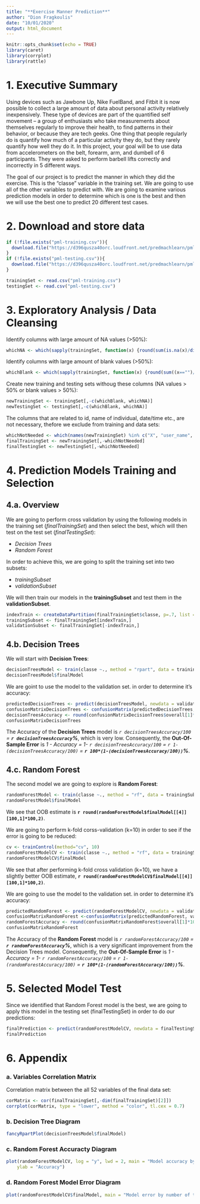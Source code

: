 ```yaml
---
title: "**Exercise Manner Prediction**"
author: "Dion Fragkoulis"
date: "10/01/2020"
output: html_document
---
```


```r
knitr::opts_chunk$set(echo = TRUE)
library(caret)
library(corrplot)
library(rattle)
```

# **1. Executive Summary**
Using devices such as Jawbone Up, Nike FuelBand, and Fitbit it is now possible to collect a large amount of data about personal activity relatively inexpensively. These type of devices are part of the quantified self movement – a group of enthusiasts who take measurements about themselves regularly to improve their health, to find patterns in their behavior, or because they are tech geeks. One thing that people regularly do is quantify how much of a particular activity they do, but they rarely quantify how well they do it. In this project, your goal will be to use data from accelerometers on the belt, forearm, arm, and dumbell of 6 participants. They were asked to perform barbell lifts correctly and incorrectly in 5 different ways.

The goal of our project is to predict the manner in which they did the exercise. This is the "classe" variable in the training set. We are going to use all of the other variables to predict with. We are going to examine various prediction models in order to determine which is one is the best and then we will use the best one to predict 20 different test cases.

# **2. Download and store data**

```r
if (!file.exists("pml-training.csv")){
  download.file("https://d396qusza40orc.loudfront.net/predmachlearn/pml-training.csv", "pml-training.csv")
}
if (!file.exists("pml-testing.csv")){
  download.file("https://d396qusza40orc.loudfront.net/predmachlearn/pml-testing.csv", "pml-testing.csv")
}

trainingSet <- read.csv("pml-training.csv")
testingSet <- read.csv("pml-testing.csv")
```

# **3. Exploratory Analysis / Data Cleansing**

Identify columns with large amount of NA values (>50%):
```r
whichNA <- which(sapply(trainingSet, function(x) {round(sum(is.na(x)/dim(trainingSet)[1]),2)}) > .5)
```

Identify columns with large amount of blank values (>50%):
```r
whichBlank <- which(sapply(trainingSet, function(x) {round(sum((x=="")/dim(trainingSet)[1]),2)}) > .5)
```

Create new training and testing sets withoug these columns (NA values > 50% or blank values > 50%):
```r
newTrainingSet <- trainingSet[,-c(whichBlank, whichNA)]
newTestingSet <- testingSet[,-c(whichBlank, whichNA)]
```

The columns that are related to id, name of individual, date/time etc., are not necessary, thefore we exclude from training and data sets:
```r
whichNotNeeded <- which(names(newTrainingSet) %in% c("X", "user_name", "raw_timestamp_part_1", "raw_timestamp_part_2", "cvtd_timestamp", "new_window", "num_window" ))
finalTrainingSet <- newTrainingSet[,-whichNotNeeded]
finalTestingSet <- newTestingSet[,-whichNotNeeded]
```


# **4. Prediction Models Training and Selection**

## **4.a. Overview**

We are going to perform cross validation by using the following models in the training set (*finalTrainingSet*) and then select the best, which will then test on the test set (*finalTestingSet*):

* *Decision Trees*
* *Random Forest*

In order to achieve this, we are going to split the training set into two subsets:

* *trainingSubset*
* *validationSubset*

We will then train our models in the **trainingSubset** and test them in the **validationSubset**.

```r
indexTrain <- createDataPartition(finalTrainingSet$classe, p=.7, list = F)
trainingSubset <- finalTrainingSet[indexTrain,]
validationSubset <- finalTrainingSet[-indexTrain,]
```


## **4.b. Decision Trees**

We will start with **Decision Trees**:

```r
decisionTreesModel <- train(classe ~., method = "rpart", data = trainingSubset)
decisionTreesModel$finalModel
```

We are goint to use the model to the validation set. in order to determine it's accuracy:

```r
predictedDecisionTrees <- predict(decisionTreesModel, newdata = validationSubset)
confusionMatrixDecisionTrees <- confusionMatrix(predictedDecisionTrees, validationSubset$classe)
decisionTreesAccuracy <- round(confusionMatrixDecisionTrees$overall[1]*100,2)
confusionMatrixDecisionTrees
```

The Accuracy of the **Decision Trees** model is *`r decisionTreesAccuracy/100` = **`r decisionTreesAccuracy`%***, which is very low. Consequently, the **Out-Of-Sample Error** is *1 - Accuracy = 1- `r decisionTreesAccuracy/100` = `r 1-(decisionTreesAccuracy/100)` = **`r 100*(1-(decisionTreesAccuracy/100))`%***.


## **4.c. Random Forest**

The second model we are going to explore is **Random Forest**:
```r
randomForestModel <- train(classe ~., method = "rf", data = trainingSubset, ntree = 100)
randomForestModel$finalModel
```

We see that OOB estimate is **`r round(randomForestModel$finalModel[[4]][100,1]*100,2)`**.

We are going to perform k-fold corss-validation (k=10) in order to see if the error is going to be reduced:

```r
cv <- trainControl(method="cv", 10)
randomForestModelCV <- train(classe ~., method = "rf", data = trainingSubset, ntree = 100, trControl = cv)
randomForestModelCV$finalModel
```

We see that after performing k-fold cross validation (k=10), we have a slightly better OOB estimate, **`r round(randomForestModelCV$finalModel[[4]][100,1]*100,2)`**.

We are going to use the model to the validation set. in order to determine it's accuracy:

```r
predictedRandomForest <- predict(randomForestModelCV, newdata = validationSubset)
confusionMatrixRandomForest <-confusionMatrix(predictedRandomForest, validationSubset$classe)
randomForestAccuracy <- round(confusionMatrixRandomForest$overall[1]*100,2)
confusionMatrixRandomForest 
```

The Accuracy of the **Random Forest** model is *`r randomForestAccuracy/100` = **`r randomForestAccuracy`%***, which is a very significant improvement from the Decision Trees model. Consequently, the **Out-Of-Sample Error** is *1 - Accuracy = 1- `r randomForestAccuracy/100` = `r 1-(randomForestAccuracy/100)` = **`r 100*(1-(randomForestAccuracy/100))`%***.


# **5. Selected Model Test**
Since we identified that Random Forest model is the best, we are going to apply this model in the testing set (finalTestingSet) in order to do our predictions:

```r
finalPrediction <- predict(randomForestModelCV, newdata = finalTestingSet)
finalPrediction
```

# **6. Appendix**

### a. Variables Correlation Matrix
Correlation matrix between the all 52 variables of the final data set:
```r
corMatrix <- cor(finalTrainingSet[,-dim(finalTrainingSet)[2]])
corrplot(corMatrix, type = "lower", method = "color", tl.cex = 0.7)
```

### b. Decision Tree Diagram
```r
fancyRpartPlot(decisionTreesModel$finalModel)
```

### c. Random Forest Accuracty Diagram
```r
plot(randomForestModelCV, log = "y", lwd = 2, main = "Model accuracy by predictors", xlab = "# of Predictors", 
    ylab = "Accuracy")
```

### d. Random Forest Model Error Diagram
```r
plot(randomForestModelCV$finalModel, main = "Model error by number of trees")
```